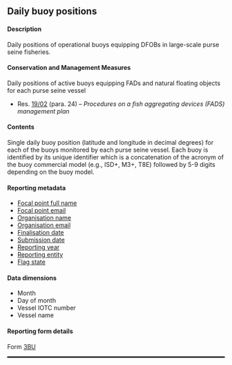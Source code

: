 ## Daily buoy positions {#BUdataset}

#### Description

Daily positions of operational buoys equipping DFOBs in large-scale purse seine fisheries.

#### Conservation and Management Measures
Daily positions of active buoys equipping FADs and natural floating objects for each purse seine vessel

- Res. [19/02](https://iotc.org/cmm/resolution-1902-procedures-fish-aggregating-devices-fads-management-plan) (para. 24) -- _Procedures on a fish aggregating devices (FADS) management plan_

#### Contents

Single daily buoy position (latitude and longitude in decimal degrees) for each of the buoys monitored by each purse seine vessel. Each buoy is identified by its unique identifier which is a concatenation of the acronym of the buoy commercial model (e.g., ISD+, M3+, T8E) followed by 5-9 digits depending on the buoy model.

#### Reporting metadata

- [Focal point full name](#fcname)
- [Focal point email](#fcemail)
- [Organisation name](#orgname)
- [Organisation email](#orgemail)
- [Finalisation date](#findate)
- [Submission date](#subdate)
- [Reporting year](#repyear)
- [Reporting entity](#repentity)
- [Flag state](#repflagstate)

#### Data dimensions

- Month
- Day of month
- Vessel IOTC number
- Vessel name

#### Reporting form details

Form [3BU](../forms/#Form_3BU)

<hr style="border:1.5px solid black">